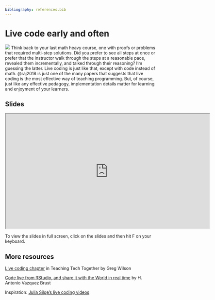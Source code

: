 ```yaml
---
bibliography: references.bib
---
```


# Live code early and often {#livecode}

![](images/icons8-mouse-pointer-100.png){.cover} Think back to your last math heavy course, one with proofs or problems that required multi-step solutions.
Did you prefer to see all steps at once or prefer that the instructor walk through the steps at a reasonable pace, revealed them incrementally, and talked through their reasoning?
I'm guessing the latter.
Live coding is just like that, except with code instead of math.
@raj2018 is just one of the many papers that suggests that live coding is the most effective way of teaching programming.
But, of course, just like any effective pedagogy, implementation details matter for learning and enjoyment of your learners.

## Slides

```{=html}
<iframe src="https://rstudio-education.github.io/wtf-teach-rstudio-global/materials/02-dayone/02-dayone.html" width="672px" height="379px" allowfullscreen>
</iframe>
```
::: {.tip}
To view the slides in full screen, click on the slides and then hit F on your keyboard.
:::

## More resources

::: {.reading}
[Live coding chapter](https://teachtogether.tech/en/index.html#s:performance-live) in Teaching Tech Together by Greg Wilson
:::

::: {.reading}
[Code live from RStudio, and share it with the World in real time](https://bitsandbricks.github.io/post/code-live-from-rstudio-and-share-it-with-the-world-in-real-time/) by H.
Antonio Vazquez Brust
:::

::: {.video}
Inspiration: [Julia Silge's live coding videos](https://www.youtube.com/channel/UCTTBgWyJl2HrrhQOOc710kA)
:::
